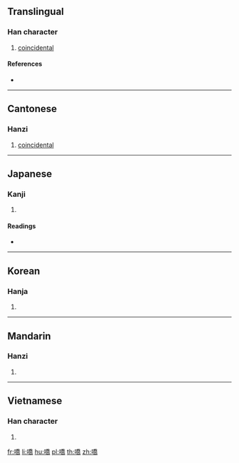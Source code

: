 {{character info/new}}
==Translingual==

===Han character===
{{Han char|rn=30|rad=口|as=12|sn=15|four=62027|canj=RHKB|ids=⿰口喬}}

# {{lb|mul|Cantonese}} [[coincidental]]

====References====
* {{Han ref|kx=0207.290|dkj=04275|dj=0430.240|hdz=10684.050|uh=563A|ud=22074|bh=E548|bd=58696}}

----

==Cantonese==

===Hanzi===
{{yue-hanzi|jyut=[[kiu2]], [[kiu4]]|y=kiu2, kiu4}}

# [[coincidental]]

----

==Japanese==

===Kanji===
{{ja-kanji|grade=|rs=口12}}

# {{defn|lang=ja|sort=口12}}

====Readings====
* {{ja-readings|on=[[きょう]] (kyō), [[ぎょう]] (gyō)|kun=}}

----

==Korean==

===Hanja===
{{ko-hanja|hangeul=교|rv=gyo|mr=kyo}}

# {{defn|lang=ko|sort=口12}}

----

==Mandarin==

===Hanzi===
{{cmn-hanzi|pin=[[chǎn]] ([[chan3]]), [[qiáo]] ([[qiao2]])|wg=ch'an<sup>3</sup>, ch'iao<sup>2</sup>}}

# {{defn|lang=cmn|sort=口12}}

----

==Vietnamese==

===Han character===
{{vi-hantu|[[ghẹo]]|rs=口12}}

# {{defn|lang=vi|sort=口12}}

[[fr:嘺]]
[[li:嘺]]
[[hu:嘺]]
[[pl:嘺]]
[[th:嘺]]
[[zh:嘺]]